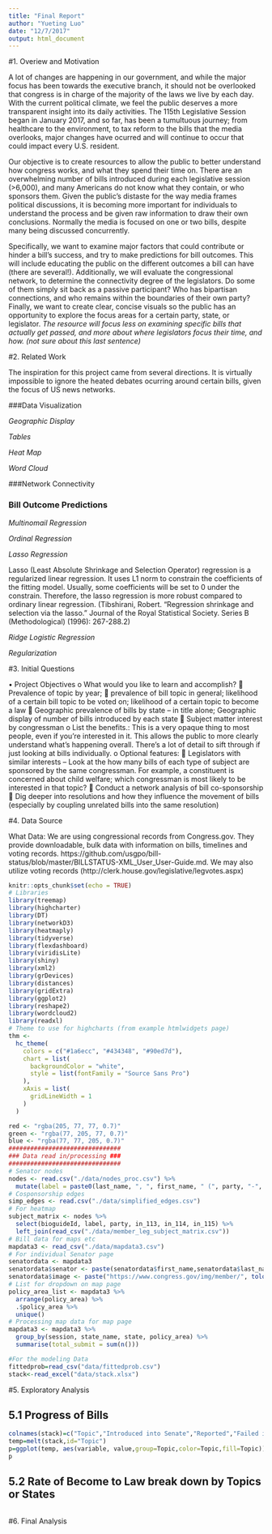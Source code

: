 ```yaml
---
title: "Final Report"
author: "Yueting Luo"
date: "12/7/2017"
output: html_document
---
```




#1. Overiew and Motivation

A lot of changes are happening in our government, and while the major focus has been towards the executive branch, it should not be overlooked that congress is in charge of the majority of the laws we live by each day. With the current political climate, we feel the public deserves a more transparent insight into its daily activities. The 115th Legislative Session began in January 2017, and so far, has been a tumultuous journey; from healthcare to the environment, to tax reform to the bills that the media overlooks, major changes have ocurred and will continue to occur that could impact every U.S. resident.   

Our objective is to create resources to allow the public to better understand how congress works, and what they spend their time on. There are an overwhelming number of bills introduced during each legislative session (>6,000), and many Americans do not know what they contain, or who sponsors them. Given the public's distaste for the way media frames political discussions, it is becoming more important for individuals to understand the process and be given raw information to draw their own conclusions. Normally the media is focused on one or two bills, despite many being discussed concurrently. 

Specifically, we want to examine major factors that could contribute or hinder a bill's success, and try to make predictions for bill outcomes. This will include educating the public on the different outcomes a bill can have (there are several!). Additionally, we will evaluate the congressional network, to determine the connectivity degree of the legislators. Do some of them simply sit back as a passive participant? Who has bipartisan connections, and who remains within the boundaries of their own party?  Finally, we want to create clear, concise visuals so the public has an opportunity to explore the focus areas for a certain party, state, or legislator. *The resource will focus less on examining specific bills that actually get passed, and more about where legislators focus their time, and how. (not sure about this last sentence)*


#2. Related Work

The inspiration for this project came from several directions. It is virtually impossible to ignore the heated debates ocurring around certain bills, given the focus of US news networks. 

###Data Visualization

*Geographic Display*

*Tables*

*Heat Map*

*Word Cloud*



###Network Connectivity

### Bill Outcome Predictions

*Multinomail Regression*

*Ordinal Regression*


*Lasso Regression*

Lasso (Least Absolute Shrinkage and Selection Operator) regression is a regularized linear regression. It uses L1 norm to constrain the coefficients of the fitting model. Usually, some coefficients will be set to 0 under the constrain. Therefore, the lasso regression is more robust compared to ordinary linear regression. (Tibshirani, Robert. "Regression shrinkage and selection via the lasso." Journal of the Royal Statistical Society. Series B (Methodological) (1996): 267-288.2)


*Ridge Logistic Regression*

*Regularization*

#3. Initial Questions

•	Project Objectives
o	What would you like to learn and accomplish? 
	Prevalence of topic by year; 
	prevalence of bill topic in general; likelihood of a certain bill topic to be voted on; likelihood of a certain topic to become a law
	Geographic prevalence of bills by state – in title alone; Geographic display of number of bills introduced by each state
	Subject matter interest by congressman
o	List the benefits.:  This is a very opaque thing to most people, even if you’re interested in it. This allows the public to more clearly understand what’s happening overall. There’s a lot of detail to sift through if just looking at bills individually. 
o	Optional features: 
	Legislators with similar interests – Look at the how many bills of each type of subject are sponsored by the same congressman. For example, a constituent is concerned about child welfare; which congressman is most likely to be interested in that topic?
	Conduct a network analysis of bill co-sponsorship
	Dig deeper into resolutions and how they influence the movement of bills (especially by coupling unrelated bills into the same resolution)



#4. Data Source

What Data:
We are using congressional records from Congress.gov. They provide downloadable, bulk data with information on bills, timelines and voting records. https://github.com/usgpo/bill-status/blob/master/BILLSTATUS-XML_User_User-Guide.md. We may also utilize voting records (http://clerk.house.gov/legislative/legvotes.aspx) 


```r
knitr::opts_chunk$set(echo = TRUE)
# Libraries
library(treemap)
library(highcharter)
library(DT)
library(networkD3)
library(heatmaply)
library(tidyverse)
library(flexdashboard)
library(viridisLite)
library(shiny)
library(xml2)
library(grDevices)
library(distances)
library(gridExtra)
library(ggplot2)
library(reshape2)
library(wordcloud2)
library(readxl)
# Theme to use for highcharts (from example htmlwidgets page)
thm <- 
  hc_theme(
    colors = c("#1a6ecc", "#434348", "#90ed7d"),
    chart = list(
      backgroundColor = "white",
      style = list(fontFamily = "Source Sans Pro")
    ),
    xAxis = list(
      gridLineWidth = 1
    )
  )

red <- "rgba(205, 77, 77, 0.7)"
green <- "rgba(77, 205, 77, 0.7)"
blue <- "rgba(77, 77, 205, 0.7)"
###############################
### Data read in/processing ###
###############################
# Senator nodes
nodes <- read.csv("./data/nodes_proc.csv") %>% 
  mutate(label = paste0(last_name, ", ", first_name, " (", party, "-", state, ")"))
# Cosponsorship edges
simp_edges <- read.csv("./data/simplified_edges.csv")
# For heatmap
subject_matrix <- nodes %>%
  select(bioguideId, label, party, in_113, in_114, in_115) %>%
  left_join(read_csv("./data/member_leg_subject_matrix.csv"))
# Bill data for maps etc
mapdata3 <- read_csv("./data/mapdata3.csv")
# For individual Senator page
senatordata <- mapdata3
senatordata$senator <- paste(senatordata$first_name,senatordata$last_name,sep=" ")
senatordata$image <- paste("https://www.congress.gov/img/member/", tolower(senatordata$bioguideId), ".jpg", sep="")
# List for dropdown on map page
policy_area_list <- mapdata3 %>% 
  arrange(policy_area) %>% 
  .$policy_area %>% 
  unique()
# Processing map data for map page
mapdata3 <- mapdata3 %>%
  group_by(session, state_name, state, policy_area) %>%
  summarise(total_submit = sum(n()))

#For the modeling Data
fittedprob=read_csv("data/fittedprob.csv")
stack<-read_excel("data/stack.xlsx")
```

#5. Exploratory Analysis

## 5.1 Progress of Bills

```r
colnames(stack)=c("Topic","Introduced into Senate","Reported","Failed in the Senate","Passed in the Senate","Passed in the House","Become a Law")
temp=melt(stack,id="Topic")
p=ggplot(temp, aes(variable, value,group=Topic,color=Topic,fill=Topic))+geom_area(position = "stack")+theme(legend.position = "bottom")
p
```

## 5.2 Rate of Become to Law break down by Topics or States

```r

```


#6. Final Analysis